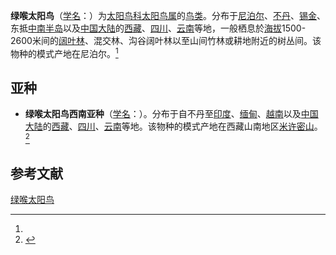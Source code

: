 {{Speciesbox
| name = 绿喉太阳鸟
| status = LC | status_system = iucn3.1
| status_ref = <ref  name=iucn>{{IUCN2010|version=2010.3| assessors = [[BirdLife_International|BirdLife International]] | year = 2009 | id = 149070 | title = Aethopyga nipalensis  |downloaded = 2010-10-1}}</ref>
| image = Green-tailed Sunbird (Aethopyga nipalensis).jpg
| image_caption = ''A. nipalensis'', 雄鸟
| image2 = Green tailed Sunbird.jpg
| image2_caption = ''A. nipalensis angkanensis'', 母鸟
| genus = Aethopyga
| species = nipalensis
| authority = (Hodgson 1837)<ref name='id4031'>{{cite web| url =http://www.bioinfo.cn/db05/BjdwSpecies.php?action=view&id=4031| title =绿喉太阳鸟| work =《中国动物物种编目数据库》| publisher =中国科学院微生物研究所| author =中国科学院动物研究所| accessdate =2009-04-04| deadurl =yes| archiveurl =https://web.archive.org/web/20160305043742/http://www.bioinfo.cn/db05/BjdwSpecies.php?action=view&id=4031| archivedate =2016-03-05}}</ref>
}}

'''绿喉太阳鸟'''（[[学名|学名]]：{{lang|la|''Aethopyga nipalensis''}}）为[[太阳鸟科|太阳鸟科]][[太阳鸟属|太阳鸟属]]的[[鸟类|鸟类]]。分布于[[尼泊尔|尼泊尔]]、[[不丹|不丹]]、[[锡金|锡金]]、东抵[[中南半岛|中南半岛]]以及[[中国大陆|中国大陆]]的[[西藏|西藏]]、[[四川|四川]]、[[云南|云南]]等地，一般栖息於[[海拔|海拔]]1500-2600米间的[[阔叶林|阔叶林]]、混交林、沟谷阔叶林以至山间竹林或耕地附近的树丛间。该物种的模式产地在尼泊尔。<ref name='id4031'/>

==亚种==
*'''绿喉太阳鸟西南亚种'''（[[学名|学名]]：{{lang|la|''Aethopyga nipalensis koelzi''}}）。分布于自不丹至[[印度|印度]]、[[缅甸|缅甸]]、[[越南|越南]]以及[[中国大陆|中国大陆]]的[[西藏|西藏]]、[[四川|四川]]、[[云南|云南]]等地。该物种的模式产地在西藏山南地区[[米许密山|米许密山]]。<ref name='id4032'>{{cite web| url =http://www.bioinfo.cn/db05/BjdwSpecies.php?action=view&id=4032| title =绿喉太阳鸟西南亚种| work =《中国动物物种编目数据库》| publisher =中国科学院微生物研究所| author =中国科学院动物研究所| accessdate =2009-04-04| deadurl =yes| archiveurl =https://web.archive.org/web/20160305005114/http://www.bioinfo.cn/db05/BjdwSpecies.php?action=view&id=4032| archivedate =2016-03-05}}</ref>

== 参考文献 ==
{{reflist}}
{{commons|Aethopyga  nipalensis}}

{{Wikispecies|Aethopyga nipalensis}}
{{Taxonbar|from=Q3238764}}

[[Category:太阳鸟属|绿喉太阳鸟]]


{{雀形目小作品}}